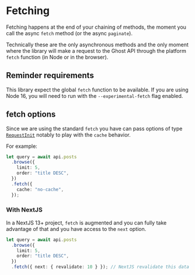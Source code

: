 # Fetching

Fetching happens at the end of your chaining of methods, the moment you call the async `fetch` method (or the async `paginate`).

Technically these are the only asynchronous methods and the only moment where the library will make a request to the Ghost API through the platform `fetch` function (in Node or in the browser).

## Reminder requirements

This library expect the global `fetch` function to be available. If you are using Node 16, you will need to run with the `--experimental-fetch` flag enabled.

## fetch options

Since we are using the standard `fetch` you have can pass options of type [`RequestInit`](https://developer.mozilla.org/en-US/docs/Web/API/fetch) notably to play with the `cache` behavior.

For example:

```ts
let query = await api.posts
  .browse({
    limit: 5,
    order: "title DESC",
  })
  .fetch({
    cache: "no-cache",
  });
```

### With NextJS

In a NextJS 13+ project, `fetch` is augmented and you can fully take advantage of that and you have access to the `next` option.

```ts
let query = await api.posts
  .browse({
    limit: 5,
    order: "title DESC",
  })
  .fetch({ next: { revalidate: 10 } }); // NextJS revalidate this data every 10 seconds at most
```
